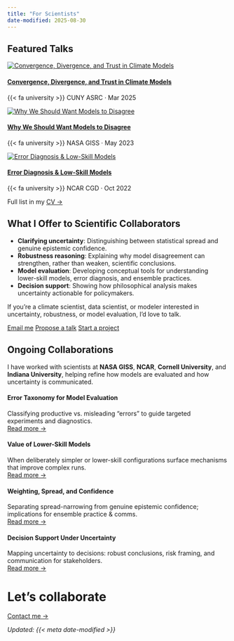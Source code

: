 ```yaml
---
title: "For Scientists"
date-modified: 2025-08-30
---
```


## Featured Talks

:::{.grid .gap-4}

::: {.g-col-12 .g-col-md-4 .section-card .text-reset}
[![Convergence, Divergence, and Trust in Climate Models](assets/talks/cuny-esi-thumb.jpg){.talk-thumb}](talks/cuny-esi-convergence-trust-2025.qmd)

#### [Convergence, Divergence, and Trust in Climate Models](talks/cuny-esi-convergence-trust-2025.qmd){.talk-title}
::: {.talk-meta}
{{< fa university >}} CUNY ASRC · Mar 2025
:::
:::

::: {.g-col-12 .g-col-md-4 .section-card .text-reset}
[![Why We Should Want Models to Disagree](assets/talks/nasa-giss-thumb.jpg){.talk-thumb}](talks/nasa-giss-disagreement-2023.qmd)

#### [Why We Should Want Models to Disagree](talks/nasa-giss-disagreement-2023.qmd){.talk-title}
::: {.talk-meta}
{{< fa university >}} NASA GISS · May 2023
:::
:::

::: {.g-col-12 .g-col-md-4 .section-card .text-reset}
[![Error Diagnosis & Low-Skill Models](assets/talks/ncar-cgd-thumb.jpg){.talk-thumb}](talks/ncar-cgd-error-taxonomy-2022.qmd)

#### [Error Diagnosis & Low-Skill Models](talks/ncar-cgd-error-taxonomy-2022.qmd){.talk-title}
::: {.talk-meta}
{{< fa university >}} NCAR CGD · Oct 2022
:::
:::

:::

<div class="mt-3 text-muted small text-end">
Full list in my [CV →](about.qmd)
</div>

## What I Offer to Scientific Collaborators

- **Clarifying uncertainty**: Distinguishing between statistical spread and genuine epistemic confidence.  
- **Robustness reasoning**: Explaining why model disagreement can strengthen, rather than weaken, scientific conclusions.  
- **Model evaluation**: Developing conceptual tools for understanding lower-skill models, error diagnosis, and ensemble practices.  
- **Decision support**: Showing how philosophical analysis makes uncertainty actionable for policymakers.  

::: {.callout .callout-note .mb-5 .mt-5}
If you’re a climate scientist, data scientist, or modeler interested in uncertainty, robustness, or model evaluation, I’d love to talk.

[Email me](mailto:ryan.oloughlin@qc.cuny.edu){.btn .btn-primary .me-2}
[Propose a talk](contact.qmd#speaking){.btn .btn-outline-primary .me-2}
[Start a project](contact.qmd#collaboration){.btn .btn-outline-secondary}
:::

## Ongoing Collaborations

I have worked with scientists at **NASA GISS**, **NCAR**, **Cornell University**, and **Indiana University**, helping refine how models are evaluated and how uncertainty is communicated. 

:::{.grid .gap-2}

::: {.g-col-12 .g-col-md-6}
::: {.section-card }
#### Error Taxonomy for Model Evaluation
Classifying productive vs. misleading “errors” to guide targeted experiments and diagnostics.  
[Read more →](projects/error-taxonomy.qmd)
:::
:::

::: {.g-col-12 .g-col-md-6}
::: {.section-card }
#### Value of Lower-Skill Models
When deliberately simpler or lower-skill configurations surface mechanisms that improve complex runs.  
[Read more →](projects/lower-skill-models.qmd)
:::
:::

::: {.g-col-12 .g-col-md-6}
::: {.section-card }
#### Weighting, Spread, and Confidence
Separating spread-narrowing from genuine epistemic confidence; implications for ensemble practice & comms.  
[Read more →](projects/weighting-and-uncertainty.qmd)
:::
:::

::: {.g-col-12 .g-col-md-6}
::: {.section-card }
#### Decision Support Under Uncertainty
Mapping uncertainty to decisions: robust conclusions, risk framing, and communication for stakeholders.  
[Read more →](projects/decision-support.qmd)
:::
:::

::: 

# Let’s collaborate

[Contact me →](contact.qmd){.btn .btn-primary}

*Updated: {{< meta date-modified >}}*